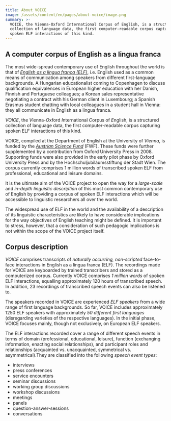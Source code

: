 ```yaml
---
title: About VOICE
image: /assets/content/en/pages/about-voice/image.png
summary: >-
  VOICE, the Vienna-Oxford International Corpus of English, is a structured
  collection of language data, the first computer-readable corpus capturing
  spoken ELF interactions of this kind.
---
```

## A computer corpus of English as a lingua franca

The most wide-spread contemporary use of English throughout the world is that of [*English as a lingua franca (ELF)*](https://anglistik.univie.ac.at/staff/teams-and-research-areas/elf/), i.e. English used as a common means of communication among speakers from different first-language backgrounds. A Hungarian educationalist coming to Copenhagen to discuss qualification equivalences in European higher education with her Danish, Finnish and Portuguese colleagues; a Korean sales representative negotiating a contract with his German client in Luxembourg; a Spanish Erasmus student chatting with local colleagues in a student hall in Vienna: they all communicate in English as a lingua franca.

*VOICE*, the *V*ienna-*O*xford *I*nternational *C*orpus of *E*nglish, is a structured collection of language data, the first computer-readable corpus capturing spoken ELF interactions of this kind.

VOICE, compiled at the Department of English at the University of *Vienna*, is funded by the [*Austrian Science Fund*](http://www.fwf.ac.at/) (FWF). These funds were further supplemented by a contribution from Oxford University Press in 2008. Supporting funds were also provided in the early pilot phase by Oxford University Press and by the Hochschuljubiläumsstiftung der Stadt Wien. The corpus currently comprises 1 million words of transcribed spoken ELF from professional, educational and leisure domains.&#x20;

It is the ultimate aim of the VOICE project to open the way for a *large-scale* and *in-depth linguistic description* of this most common contemporary use of English by providing a corpus of spoken ELF interactions which will be accessible to linguistic researchers all over the world.

The widespread use of ELF in the world and the availability of a description of its linguistic characteristics are likely to have considerable implications for the way objectives of English teaching might be defined. It is important to stress, however, that a consideration of such pedagogic implications is not within the scope of the VOICE project itself.

## Corpus description

*VOICE* comprises transcripts of *naturally occurring, non-scripted* face-to-face interactions in English as a lingua franca (ELF). The recordings made for VOICE are keyboarded by trained transcribers and stored as a computerized corpus. Currently VOICE comprises *1 million words* of spoken ELF interactions, equalling approximately 120 hours of transcribed speech. In addition, 23 recordings of transcribed speech events can also be listened to.

The speakers recorded in VOICE are experienced *ELF speakers* from a wide range of first language backgrounds. So far, VOICE includes approximately 1250 ELF speakers with approximately *50 different first languages* (disregarding varieties of the respective languages). In the initial phase, VOICE focuses mainly, though not exclusively, on European ELF speakers.

The ELF interactions recorded cover a range of different speech events in terms of domain (professional, educational, leisure), function (exchanging information, enacting social relationships), and participant roles and relationships (acquainted vs. unacquainted, symmetrical vs. asymmetrical).They are classified into the following *speech event types*:

* interviews
* press conferences
* service encounters
* seminar discussions
* working group discussions
* workshop discussions
* meetings
* panels
* question-answer-sessions
* conversations

